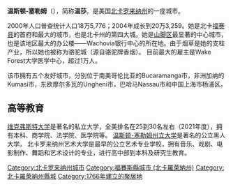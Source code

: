 {{noteTA
|G1=USState
}}
'''温斯顿-塞勒姆'''（{{lang-en|Winston-Salem}}），简称'''温莎'''。是美国[[北卡罗来纳州|北卡罗来纳州]]的一座城市。

2000年人口普查统计人口18万5,776；2004年成长到20万3,259。她是北卡[[福賽斯縣_(北卡羅萊納州)|福赛县]]的首府和最大的城市，也是北卡州的第四大城。她是[[山脚区|山脚区]]最显著的中心城市，也是该地区最大的办公楼——Wachovia银行中心的所在地。由于烟草是她的支柱产业，所以她也被称为骆驼城（源自骆驼牌香烟）。
目前最大的雇主是Wake Forest大学医学中心，超过1万人。

该市拥有五个友好城市，分别位于南美哥伦比亚的Bucaramanga市，非洲加纳的Kumasi市，东欧摩尔多瓦的Ungheni市，巴哈马Nassau市和中国上海市杨浦区。
  
== 高等教育 ==
[[维克弗斯特大学|维克弗斯特大学]]是著名的私立大学，全美排名在25到30名左右（2021年度），拥有本科、商学院、法学院、医学院等。
[[温斯顿-塞勒姆州立大学|温斯顿-塞勒姆州立大学]]是著名的公立黑人大学。
北卡罗来纳州艺术大学是最早的公立艺术专业学校，拥有音乐、戏剧、电影制作、舞蹈和艺术设计的专业，进行高中部到本科及研究生教育。

{{Mapit-US-cityscale|36.102764|-80.260491|display=title}}
{{North Carolina}}
{{Authority control}}

{{DEFAULTSORT:Winston-Salem, North Carolina}}
[[Category:北卡罗来纳州城市|Category:北卡罗来纳州城市]]
[[Category:福賽斯縣城市_(北卡羅萊納州)|Category:福賽斯縣城市 (北卡羅萊納州)]]
[[Category:北卡羅萊納州縣城|Category:北卡羅萊納州縣城]]
[[Category:1766年建立的聚居地|Category:1766年建立的聚居地]]

{{NorthCarolina-geo-stub}}